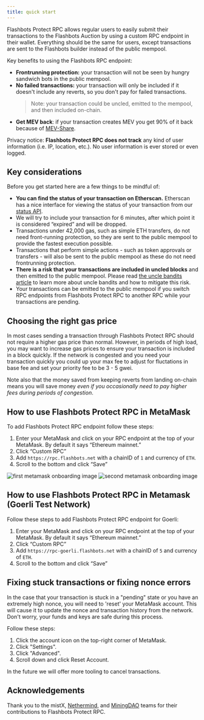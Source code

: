 ```yaml
---
title: quick start
---
```



Flashbots Protect RPC allows regular users to easily submit their transactions to the Flashbots Auction by using a custom RPC endpoint in their wallet. Everything should be the same for users, except transactions are sent to the Flashbots builder instead of the public mempool.

Key benefits to using the Flashbots RPC endpoint:

- **Frontrunning protection:** your transaction will not be seen by hungry sandwich bots in the public mempool.
- **No failed transactions:** your transaction will only be included if it doesn't include any reverts, so you don't pay for failed transactions.
    > Note: your transaction could be uncled, emitted to the mempool, and then included on-chain.
- **Get MEV back**: if your transaction creates MEV you get 90% of it back because of [MEV-Share](/flashbots-mev-share/overview).

Privacy notice: **Flashbots Protect RPC does not track** any kind of user information (i.e. IP, location, etc.). No user information is ever stored or even logged.

<ProtectButtonSelector />

## Key considerations

Before you get started here are a few things to be mindful of:

- **You can find the status of your transaction on Etherscan.** Etherscan has a nice interface for viewing the status of your transaction from our [status API](/flashbots-protect/rpc/status-api).
- We will try to include your transaction for 6 minutes, after which point it is considered “expired” and will be dropped.
- Transactions under 42,000 gas, such as simple ETH transfers, do not need front-running protection, so they are sent to the public mempool to provide the fastest execution possible.
- Transactions that perform simple actions - such as token approvals or transfers - will also be sent to the public mempool as these do not need frontrunning protection.
- **There is a risk that your transactions are included in uncled blocks** and then emitted to the public mempool. Please read [the uncle bandits article](/flashbots-protect/rpc/uncle-bandits) to learn more about uncle bandits and how to mitigate this risk.
- Your transactions can be emitted to the public mempool if you switch RPC endpoints from Flashbots Protect RPC to another RPC while your transactions are pending.

## Choosing the right gas price

In most cases sending a transaction through Flashbots Protect RPC should not require a higher gas price than normal. However, in periods of high load, you may want to increase gas prices to ensure your transaction is included in a block quickly. If the network is congested and you need your transaction quickly you could up your max fee to adjust for fluctations in base fee and set your priority fee to be 3 - 5 gwei.

Note also that the money saved from keeping reverts from landing on-chain means you will save money *even if you occasionally need to pay higher fees during periods of congestion*.

## How to use Flashbots Protect RPC in MetaMask

To add Flashbots Protect RPC endpoint follow these steps:

1. Enter your MetaMask and click on your RPC endpoint at the top of your MetaMask. By default it says “Ethereum mainnet.”
2. Click “Custom RPC”
3. Add `https://rpc.flashbots.net` with a chainID of `1` and currency of `ETH`.
4. Scroll to the bottom and click “Save”

![first metamask onboarding image](/img/flashbotsRPC-metamask1.png)
![second metamask onboarding image](/img/flashbotsRPC-metamask2.png)

## How to use Flashbots Protect RPC in Metamask (Goerli Test Network)

Follow these steps to add Flashbots Protect RPC endpoint for Goerli:

1. Enter your MetaMask and click on your RPC endpoint at the top of your MetaMask. By default it says “Ethereum mainnet.”
2. Click “Custom RPC”
3. Add `https://rpc-goerli.flashbots.net` with a chainID of `5` and currency of `ETH`.
4. Scroll to the bottom and click “Save”

## Fixing stuck transactions or fixing nonce errors

In the case that your transaction is stuck in a "pending" state or you have an extremely high nonce, you will need to 'reset' your MetaMask account. This will cause it to update the nonce and transaction history from the network. Don't worry, your funds and keys are safe during this process.

Follow these steps:

1. Click the account icon on the top-right corner of MetaMask.
2. Click "Settings".
3. Click "Advanced".
4. Scroll down and click Reset Account.

In the future we will offer more tooling to cancel transactions.

## Acknowledgements

Thank you to the mistX, [Nethermind](https://nethermind.io/), and [MiningDAO](https://miningdao.io/) teams for their contributions to Flashbots Protect RPC.
